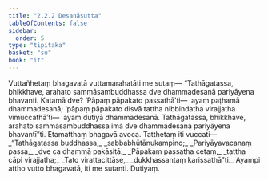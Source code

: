 ```yaml
---
title: "2.2.2 Desanāsutta"
tableOfContents: false
sidebar:
  order: 5
type: "tipitaka"
basket: "su"
book: "it"
---
```



<DynamicBreadcrumb />

<Division number="39" book="it" bookNo="18" page="218">

<Paragraph number="245" book="it">
Vuttañhetaṃ bhagavatā vuttamarahatāti me sutaṃ—
</Paragraph>

<Paragraph number="246" book="it">
“Tathāgatassa, bhikkhave, arahato sammāsambuddhassa dve dhammadesanā pariyāyena bhavanti. Katamā dve? ‘Pāpaṃ pāpakato passathā’ti—  ayaṃ paṭhamā dhammadesanā; ‘pāpaṃ pāpakato disvā tattha nibbindatha virajjatha vimuccathā’ti—  ayaṃ dutiyā dhammadesanā. Tathāgatassa, bhikkhave, arahato sammāsambuddhassa imā dve dhammadesanā pariyāyena bhavantī”ti. Etamatthaṃ bhagavā avoca. Tatthetaṃ iti vuccati—
</Paragraph>

<Paragraph number="247" type="verses" book="it">
_“Tathāgatassa buddhassa,_  
_sabbabhūtānukampino;_  
_Pariyāyavacanaṃ passa,_  
_dve ca dhammā pakāsitā._  

</Paragraph>

<Paragraph number="248" type="verses" book="it">
_Pāpakaṃ passatha cetaṃ,_  
_tattha cāpi virajjatha;_  
_Tato virattacittāse,_  
_dukkhassantaṃ karissathā”ti._  

</Paragraph>

<Paragraph number="249" book="it">
Ayampi attho vutto bhagavatā, iti me sutanti.

</Paragraph>
</Division>

<Paragraph number="250" type="center" book="it">
Dutiyaṃ.
</Paragraph>